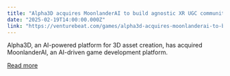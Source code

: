```yaml
---
title: "Alpha3D acquires MoonlanderAI to build agnostic XR UGC community"
date: "2025-02-19T14:00:00.000Z"
link: "https://venturebeat.com/games/alpha3d-acquires-moonlanderai-to-build-agnostic-xr-ugc-community/"
---
```


Alpha3D, an AI-powered platform for 3D asset creation, has acquired MoonlanderAI, an AI-driven game development platform.

[Read more](https://venturebeat.com/games/alpha3d-acquires-moonlanderai-to-build-agnostic-xr-ugc-community/)
